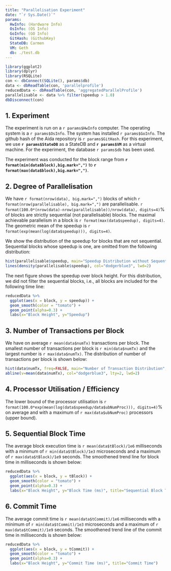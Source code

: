 ```yaml
---
title: "Parallelisation Experiment"
date: "`r Sys.Date()`"
params:
  HwInfo: (Hardware Info)
  OsInfo: (OS Info)
  GoInfo: (GO Info)
  GitHash: (GithubKey)
  StateDB: Carmen
  VM: Geth
  db: ./test.db
---
```


```r
library(ggplot2)
library(dplyr)
library(RSQLite)
con <- dbConnect(SQLite(), params$db)
data <- dbReadTable(con, 'parallelprofile')
reducedData <- dbReadTable(con, 'aggregatedParallelProfile')
parallelisable <- data %>% filter(speedup > 1.0)
dbDisconnect(con)
```

## 1. Experiment
The experiment is run on a `r params$HwInfo` computer. The operating system is a `r params$OsInfo`.  The system has installed `r params$GoInfo`. The github hash of the Aida repository is `r params$GitHash`. For this experiment, we use **`r params$StateDB`** as a StateDB and **`r params$VM`** as a virtual machine. For the experiment, the database `r params$db` has been used.

The experiment was conducted for the block range from **`r format(min(data$block),big.mark=",")`**  to **`r format(max(data$block),big.mark=",")`**. 

## 2. Degree of Parallelisation 

We have `r format(nrow(data), big.mark=",")` blocks of which `r format(nrow(parallelisable), big.mark=",")` are parallelisable.  `r format(100.0*(nrow(data)-nrow(parallelisable))/nrow(data), digits=4)`% of blocks are strictly sequential (not parallelisable) blocks.  The maximal achievable parallelism in a block is `r format(max(data$speedup), digits=4)`.  The geometric mean of the speedup is `r format(exp(mean(log(data$speedup))), digits=4)`.

We show the distribution of the speedup for blocks that are not sequential. Sequential blocks whose speedup is one, are omitted from the following distribution:

```r
hist(parallelisable$speedup, main="Speedup Distribution without Sequential Blocks", breaks = quantile(parallelisable$speedup, 0:10 / 10), xlab="Speedup", col="lightblue1")
lines(density(parallelisable$speedup), col="dodgerblue3", lwd=2)
```

The next figure shows the speedup over block height. For this distribution, we did not filter the sequential blocks, i.e., all blocks are included for the following time line:

```r
reducedData %>% 
  ggplot(aes(x = block, y = speedup)) + 
  geom_smooth(color = "tomato") + 
  geom_point(alpha=0.3) + 
  labs(x="Block Height", y="Speedup")
```

## 3. Number of Transactions per Block

We have on average `r mean(data$numTx)` transactions per block. The smallest number of transactions per block is `r min(data$numTx)` and the largest number is `r max(data$numTx)`. The distribution of number of transactions per block is shown below:

```r
hist(data$numTx, freq=FALSE, main="Number of Transaction Distribution", xlab="Number of Transactions", col="lightblue1"); rug(data$numTx)
abline(v=mean(data$numTx), col="dodgerblue3", lty=2, lwd=2)
```

## 4. Processor Utilisation / Efficiency

The lower bound of the processor utilisation is `r format(100.0*exp(mean(log(data$speedup/data$ubNumProc))), digits=4)`% on average and with a maximum of `r max(data$ubNumProc)` processors (upper bound).

## 5. Sequential Block Time 

The average block execution time is `r mean(data$tBlock)/1e6` milliseconds with a minimum of `r min(data$tBlock)/1e3` microseconds and a maximum of `r max(data$tBlock)/1e9` seconds.  The smoothened trend line for block time in milliseconds is shown below:

```r
reducedData %>% 
  ggplot(aes(x = block, y = tBlock)) + 
  geom_smooth(color = "tomato") + 
  geom_point(alpha=0.3) + 
  labs(x="Block Height", y="Block Time (ms)", title="Sequential Block Time")
```

## 6. Commit Time

The average commit time is `r mean(data$tCommit)/1e6` milliseconds with a minimum of `r min(data$tCommit)/1e3` microseconds and a maximum of `r max(data$tCommit)/1e9` seconds. The smoothened trend line of the commit time in milliseconds is shown below:

```r
reducedData %>% 
  ggplot(aes(x = block, y = tCommit)) + 
  geom_smooth(color = "tomato") + 
  geom_point(alpha=0.3) + 
  labs(x="Block Height", y="Commit Time (ms)", title="Commit Time")
```
